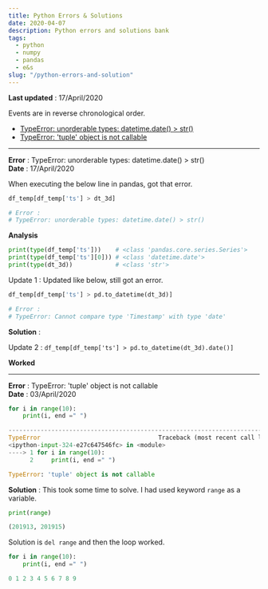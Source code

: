 ```yaml
---
title: Python Errors & Solutions
date: 2020-04-07
description: Python errors and solutions bank
tags: 
  - python 
  - numpy 
  - pandas 
  - e&s
slug: "/python-errors-and-solution"
---
```

**Last updated** : 17/April/2020     

Events are in reverse chronological order. 
* [TypeError: unorderable types: datetime.date() > str()](#bl2)
* [TypeError: 'tuple' object is not callable](#bl1)

___ 
<a id="bl2"></a>

**Error** : TypeError: unorderable types: datetime.date() > str()    
**Date**  : 17/April/2020    

When executing the below line in pandas, got that error.
```py
df_temp[df_temp['ts'] > dt_3d]

# Error : 
# TypeError: unorderable types: datetime.date() > str()
```

**Analysis**     

```py
print(type(df_temp['ts']))    # <class 'pandas.core.series.Series'>
print(type(df_temp['ts'][0])) # <class 'datetime.date'>
print(type(dt_3d))            # <class 'str'>
```

Update 1 : Updated like below, still got an error. 
```py
df_temp[df_temp['ts'] > pd.to_datetime(dt_3d)]

# Error : 
# TypeError: Cannot compare type 'Timestamp' with type 'date'
```

**Solution** : 

Update 2 : `df_temp[df_temp['ts'] > pd.to_datetime(dt_3d).date()]`    

**Worked**

___ 
<a id="bl1"></a>

**Error** : TypeError: 'tuple' object is not callable    
**Date**  : 03/April/2020    

```py
for i in range(10): 
    print(i, end =" ") 

---------------------------------------------------------------------------
TypeError                                 Traceback (most recent call last)
<ipython-input-324-e27c647546fc> in <module>
----> 1 for i in range(10):
      2     print(i, end =" ")

TypeError: 'tuple' object is not callable
```

**Solution** : This took some time to solve. I had used keyword `range` as a variable. 
```py
print(range)

(201913, 201915)
```

Solution is `del range` and then the loop worked. 
```py
for i in range(10): 
    print(i, end =" ") 

0 1 2 3 4 5 6 7 8 9 
```

 